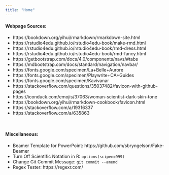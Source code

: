 ```yaml
---
title: "Home"
---
```


#### Webpage Sources:  

- https://bookdown.org/yihui/rmarkdown/rmarkdown-site.html  
- https://rstudio4edu.github.io/rstudio4edu-book/make-rmd.html  
- https://rstudio4edu.github.io/rstudio4edu-book/rmd-dress.html  
- https://rstudio4edu.github.io/rstudio4edu-book/rmd-fancy.html  
- https://getbootstrap.com/docs/4.0/components/navs/#tabs  
- https://mdbootstrap.com/docs/standard/navigation/navbar/  
- https://fonts.google.com/specimen/La+Belle+Aurore  
- https://fonts.google.com/specimen/Playwrite+CA+Guides  
- https://fonts.google.com/specimen/Kavivanar  
- https://stackoverflow.com/questions/35037482/favicon-with-github-pages  
- https://iconduck.com/emojis/37063/woman-scientist-dark-skin-tone  
- https://bookdown.org/yihui/rmarkdown-cookbook/favicon.html  
- https://stackoverflow.com/a/19316337  
- https://stackoverflow.com/a/635863  

&nbsp;

#### Miscellaneous:  

- Beamer Template for PowerPoint: https://github.com/sbryngelson/Fake-Beamer
- Turn Off Scientific Notation in R: `options(scipen=999)`
- Change Git Commit Message: `git commit --amend`
- Regex Tester: https://regexr.com/
